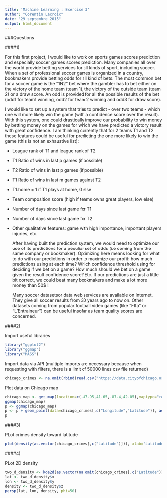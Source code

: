```yaml
---
title: 'Machine Learning : Exercise 3'
author: "Corentin Lacroix"
date: "29 septembre 2015"
output: html_document
---
```


###Questions

####1)

  For this first project, I would like to work on sports games scores prediction and especially soccer games scores prediction. Many companies all over the world provide betting services for all kinds of sport, including soccer. When a set of professional soccer games is organized in a country, bookmakers provide betting odds for all kind of bets. The most common bet for a soccer game is the ”1N2” bet where the gambler has to bet either on the victory of the home team (team 1), the victory of the outside team (team 2) or a draw score. An odd is provided for all the possible results of the bet (odd1 for team1 winning, odd2 for team 2 winning and odd3 for draw score).
  
  I would like to set up a system that tries to predict - over two teams - which one will more likely win the game (with a confidence score over the result). With this system, one could drastically improve our probability to win money by betting money on the games for which we have predicted a victory result with great confidence. I am thinking currently that for 2 teams T1 and T2 these features could be useful for predicting the one more likely to win the game (this is not an exhaustive list):
    
- League rank of T1 and league rank of T2
- T1 Ratio of wins in last p games (if possible)
- T2 Ratio of wins in last p games (if possible)
- T1 Ratio of wins in last m games against T2
- T1.home = 1 if T1 plays at home, 0 else
- Team composition score (high if teams owns great players, low else)
- Number of days since last game for T1
- Number of days since last game for T2
- Other qualitative features: game with high importance, important players injuries, etc.

  After having built the prediction system, we would need to optimize our use of its predictions for a peculiar set of odds (i.e coming from the same company or bookmaker). Optimizing here means looking for what to do with our predictions in order to maximize our profit: how much predictions using at each time? Which confidence threshold using for deciding if we bet on a game? How much should we bet on a game given the result confidence score? Etc.
  If our predictions are just a little bit correct, we could beat many bookmakers and make a lot more money than 50$ ! 
  
  Many soccer datasets\databases or data web services are available on Internet. They give all soccer results from 30 years ago to now on. Other datasets coming from popular football video games (like “FIfa” or “L’Entraineur”) can be useful insofar as team quality scores are concerned. 

####2)

Import useful libraries

```r
library("ggplot2")
library("ggmap")
library("MASS")
```

Import data via API (multiple imports are necessary because when requesting with filters, there is a limit of 50000 lines csv file returned)

```r
chicago_crimes <- na.omit(rbind(read.csv("https://data.cityofchicago.org/resource/ijzp-q8t2.csv?$select=longitude,latitude&$where=date%3E%272015-01-01T00:00:00.000%27%20AND%20date%3C%272015-03-01T00:00:00.000%27&$limit=50000"), read.csv("https://data.cityofchicago.org/resource/ijzp-q8t2.csv?$select=longitude,latitude&$where=date%3E%272015-03-01T00:00:00.000%27%20AND%20date%3C%272015-05-01T00:00:00.000%27&$limit=50000"), read.csv("https://data.cityofchicago.org/resource/ijzp-q8t2.csv?$select=longitude,latitude&$where=date%3E%272015-05-01T00:00:00.000%27%20AND%20date%3C%272015-07-01T00:00:00.000%27&$limit=50000"), read.csv("https://data.cityofchicago.org/resource/ijzp-q8t2.csv?$select=longitude,latitude&$where=date%3E%272015-07-01T00:00:00.000%27%20AND%20date%3C%272015-09-01T00:00:00.000%27&$limit=50000"), read.csv("https://data.cityofchicago.org/resource/ijzp-q8t2.csv?$select=longitude,latitude&$where=date%3E%272015-09-01T00:00:00.000%27%20AND%20date%3C%272015-10-01T00:00:00.000%27&$limit=50000")))
```

Plot data on Chicago map

```r
chicago_map <- get_map(location=c(-87.95,41.65,-87.4,42.05),maptype="roadmap",source="google")
ggmap(chicago_map)
p <- ggmap(chicago_map)
p <- p + geom_point(data=chicago_crimes[,c("Longitude","Latitude")], aes(x=Longitude, y=Latitude), color="red", alpha=0.05, size=0.8)
p
```

####3)

PLot crimes density toward latitude

```r
plot(density(as.vector(chicago_crimes[,c("Latitude")])), xlab="Latitude", ylab="Density", main="Crime density over latitude")
```

####4) 

PLot 2D density

```r
two_d_density <- kde2d(as.vector(na.omit(chicago_crimes[,c("Latitude")])), as.vector(na.omit(chicago_crimes[,c("Longitude")])),n=c(75,75))
lat <- two_d_density$x
lon <- two_d_density$y
density <- two_d_density$z
persp(lat, lon, density, phi=50)
```
